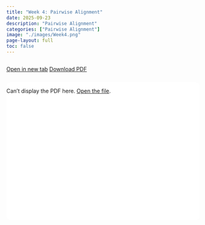 ```yaml
---
title: "Week 4: Pairwise Alignment"
date: 2025-09-23
description: "Pairwise Alignment"
categories: ["Pairwise Alignment"]
image: "./images/Week4.png"
page-layout: full
toc: false
---
```


<div class="pdf-actions">
  <a class="btn btn-primary"  href="../pdfs/Week_4 Pairwise Alignment.pdf" target="_blank" rel="noopener">Open in new tab</a>
  <a class="btn btn-outline-secondary" href="../pdfs/Week_4 Pairwise Alignment.pdf" download>Download PDF</a>
</div>

<div id="pdf-container">
  <!-- Use <object> for better Safari behavior; provide a fallback link -->
  <object id="pdf-viewer"
          data="../pdfs/Week_4 Pairwise Alignment.pdf"
          type="application/pdf">
    <p>Can’t display the PDF here. <a href="../pdfs/Week_4 Pairwise Alignment.pdf">Open the file</a>.</p>
  </object>
</div>

<script>
(function () {
  function containerHeight() {
    const nav = document.querySelector('.navbar');
    const navH = nav ? nav.getBoundingClientRect().height : 56;
    const actionsH = (document.querySelector('.pdf-actions')?.getBoundingClientRect().height || 0);
    const topGap = 24 + actionsH;
    const bottomGap = 24;
    return Math.max(360, window.innerHeight - navH - topGap - bottomGap);
  }

  function sizeViewer() {
    const h = containerHeight();
    const container = document.getElementById('pdf-container');
    const viewer = document.getElementById('pdf-viewer');
    if (container) container.style.height = h + 'px';
    if (viewer) {
      // Explicit height for WebKit; absolute fill from CSS handles Chrome/FF
      viewer.style.height = h + 'px';
      viewer.style.width  = '100%';
    }
  }

  // Handle layout shifts (Quarto/Bootstrap) and resizes
  window.addEventListener('resize', sizeViewer, { passive: true });
  sizeViewer();
  setTimeout(sizeViewer, 150);
  setTimeout(sizeViewer, 400);

  // Also react if Quarto toggles dark mode etc. (causes reflow)
  const ro = new ResizeObserver(sizeViewer);
  ro.observe(document.body);
})();
</script>

<style>
.pdf-actions { display:flex; flex-wrap:wrap; gap:.5rem; margin:.25rem 0 .75rem; }

/* Container is explicitly sized and relative so the viewer can absolutely fill it */
#pdf-container {
  position: relative;
  width: 100%;
  border: 1px solid var(--bs-border-color);
  border-radius: 12px;
  overflow: hidden;
  background: #fff;
  min-height: 360px;
}
html.quarto-dark #pdf-container { background: #111; }

/* Critical: absolutely fill the container to avoid percent-height collapse */
#pdf-viewer {
  position: absolute;
  inset: 0;          /* top:0; right:0; bottom:0; left:0 */
  width: 100%;
  height: 100%;
  border: 0;
  display: block;
}

/* If you try <iframe> instead, apply the same id and CSS to it */
</style>